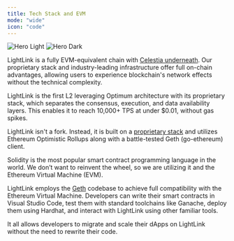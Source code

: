 ```yaml
---
title: Tech Stack and EVM
mode: "wide"
icon: "code"
---
```


<img
  className="block dark:hidden"
  src="/images/tech-stack-banner.svg"
  alt="Hero Light"
/>
<img
  className="hidden dark:block"
  src="/images/tech-stack-banner.svg"
  alt="Hero Dark"
/>

LightLink is a fully EVM-equivalent chain with [Celestia underneath](https://celestia.org/). Our proprietary stack and industry-leading infrastructure offer full on-chain advantages, allowing users to experience blockchain's network effects without the technical complexity.

LightLink is the first L2 leveraging Optimum architecture with its proprietary stack, which separates the consensus, execution, and data availability layers. This enables it to reach 10,000+ TPS at under $0.01, without gas spikes.

LightLink isn't a fork. Instead, it is built on a [proprietary stack](./technical-deep-dive) and utilizes Ethereum Optimistic Rollups along with a battle-tested Geth (go-ethereum) client.

Solidity is the most popular smart contract programming language in the world. We don’t want to reinvent the wheel, so we are utilizing it and the Ethereum Virtual Machine (EVM).

LightLink employs the [Geth](https://github.com/ethereum/go-ethereum) codebase to achieve full compatibility with the Ethereum Virtual Machine. Developers can write their smart contracts in Visual Studio Code, test them with standard toolchains like Ganache, deploy them using Hardhat, and interact with LightLink using other familiar tools.

It all allows developers to migrate and scale their dApps on LightLink without the need to rewrite their code.

